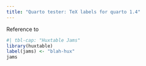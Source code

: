 ```yaml
---
title: "Quarto tester: TeX labels for quarto 1.4"
---
```



Reference to \ref{blah-hux}

```r
#| tbl-cap: "Huxtable Jams"
library(huxtable)
label(jams) <- "blah-hux"
jams

```
